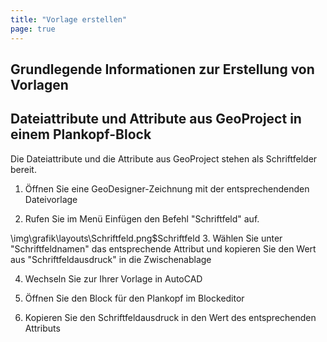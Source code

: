 ```yaml
---
title: "Vorlage erstellen"
page: true
---
```

## Grundlegende Informationen zur Erstellung von Vorlagen
<GeoDesigner>

## Dateiattribute und Attribute aus GeoProject in einem Plankopf-Block
Die Dateiattribute und die Attribute aus GeoProject stehen als Schriftfelder bereit.


1.  &#214;ffnen Sie eine GeoDesigner-Zeichnung mit der entsprechendenden Dateivorlage


2.  Rufen Sie im Men&#252; Einf&#252;gen den Befehl &quot;Schriftfeld&quot;  auf.  


<Image>\img\grafik\layouts\Schriftfeld.png$Schriftfeld</Image>
3.  W&#228;hlen Sie unter &quot;Schriftfeldnamen&quot; das entsprechende Attribut und kopieren Sie den Wert aus &quot;Schriftfeldausdruck&quot; in die Zwischenablage


4.  Wechseln Sie zur Ihrer Vorlage in AutoCAD


5.  &#214;ffnen Sie den Block f&#252;r den Plankopf im Blockeditor


6.  Kopieren Sie den Schriftfeldausdruck in den Wert des entsprechenden Attributs





</GeoDesigner>
